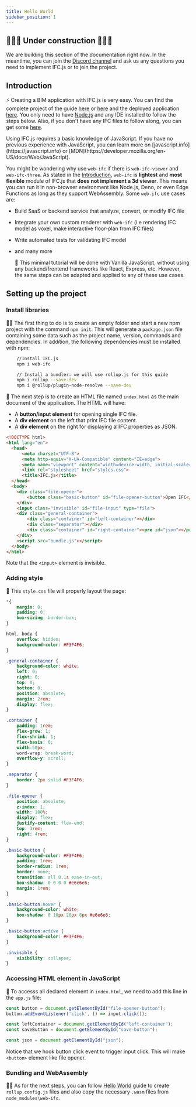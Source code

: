 ```yaml
---
title: Hello World
sidebar_position: 1
---
```



## 🚧👷‍♀️ Under construction 👷‍♂️🚧

<IfcCard icon="💙" title="Thanks for your interest in IFC.js!">
    We are building this section of the documentation right now. In the meantime, you can join the <a href="https://discord.gg/FXfyR4XrKT">Discord channel</a> and ask us any questions you need to implement IFC.js or to join the project.
</IfcCard>

## Introduction

  ⚡
Creating a BIM application with IFC.js is very easy. You can find the complete project of the guide [here](https://github.com/IFCjs/hello-world/tree/main/examples/web-ifc/ifc-to-json/frontend) or [here](https://github.com/IFCjs/hello-world/tree/main/examples/web-ifc/ifc-to-json/node) and the deployed application [here](https://ifcjs.github.io/hello-world/examples/web-ifc/ifc-to-json/frontend). You only need to have <a href="https://nodejs.org/en/">Node.js</a> and any IDE installed to follow the steps below. Also, if you don't have any IFC files to follow along, you can get some [here](https://github.com/IFCjs/test-ifc-files).

  <IfcAlert>
Using IFC.js requires a basic knowledge of JavaScript. If you have no previous experience with JavaScript, you can learn more on [javascript.info](https://javascript.info) or [MDN](https://developer.mozilla.org/en-US/docs/Web/JavaScript).
  </IfcAlert>

You might be wondering why use `web-ifc` if there is `web-ifc-viewer` and `web-ifc-three`. As stated in the [Introduction](../Introduction.mdx), `web-ifc` is **lightest** and **most flexible** module of IFC.js that **does not implement a 3d viewer**. This means you can run it in non-browser environment like Node.js, Deno, or even Edge Functions as long as they support WebAssembly. Some `web-ifc` use cases are:

* Build SaaS or backend service that analyze, convert, or modify IFC file
* Integrate your own custom renderer with `web-ifc` (i.e rendering IFC model as voxel, make interactive floor-plan from IFC files)
* Write automated tests for validating IFC model
* and many more

  🐣
This minimal tutorial will be done with Vanilla JavaScript, without using any backend/frontend frameworks like React, Express, etc. However, the same steps can be adapted and applied to any of these use cases.

## Setting up the project

### Install libraries

  👩‍🏫
The first thing to do is to create an empty folder and start a new npm project with the command `npm init`. This will generate a `package.json` file containing some data such as the project name, version, commands and dependencies. In addition, the following dependencies must be installed with npm:

```bash
    //Install IFC.js
    npm i web-ifc

    // Install a bundler: we will use rollup.js for this guide
    npm i rollup --save-dev
    npm i @rollup/plugin-node-resolve --save-dev
```

  📝
The next step is to create an HTML file named `index.html` as the main document of the application. The HTML will have:
- A **button/input element** for opening single IFC file.
- A **div element** on the left that print IFC file content.
- A **div element** on the right for displaying allIFC properties as JSON.

```html
<!DOCTYPE html>
<html lang="en">
  <head>
      <meta charset="UTF-8">
      <meta http-equiv="X-UA-Compatible" content="IE=edge">
      <meta name="viewport" content="width=device-width, initial-scale=1.0">
      <link rel="stylesheet" href="styles.css">
      <title>IFC.js</title>
  </head>
  <body>
    <div class="file-opener">
        <button class="basic-button" id="file-opener-button">Open IFC</button>
    </div>
    <input class="invisible" id="file-input" type="file">
    <div class="general-container">
        <div class="container" id="left-container"></div>
        <div class="separator"></div>
        <div class="container" id="right-container"><pre id="json"></pre></div>
    </div>
    <script src="bundle.js"></script>
  </body>
</html>
```
Note that the `<input>` element is invisible.

### Adding style

  🎨
This `style.css` file will properly layout the page:

```css
*{
    margin: 0;
    padding: 0;
    box-sizing: border-box;
}

html, body {
    overflow: hidden;
    background-color: #F3F4F6;
}

.general-container {
    background-color: white;
    left: 0;
    right: 0;
    top: 0;
    bottom: 0;
    position: absolute;
    margin: 2rem;
    display: flex;
}

.container {
    padding: 1rem;
    flex-grow: 1;
    flex-shrink: 1;
    flex-basis: 0;
    width:50px;
    word-wrap: break-word;
    overflow-y: scroll;
}

.separator {
    border: 2px solid #F3F4F6;
}

.file-opener {
    position: absolute;
    z-index: 1;
    width: 100%;
    display: flex;
    justify-content: flex-end;
    top: 3rem;
    right: 4rem;
}

.basic-button {
    background-color: #F3F4F6;
    padding: 1rem;
    border-radius: 1rem;
    border: none;
    transition: all 0.1s ease-in-out;
    box-shadow: 0 0 0 0 #e6e6e6;
    margin: 1rem;
}

.basic-button:hover {
    background-color: white;
    box-shadow: 0 10px 20px 8px #e6e6e6;
}

.basic-button:active {
    background-color: #F3F4F6;
}

.invisible {
    visibility: collapse;
}
```

### Accessing HTML element in JavaScript

  📁
To accesss all declared element in `index.html`, we need to add this line in the `app.js` file:

```js
const button = document.getElementById("file-opener-button");
button.addEventListener('click', () => input.click());

const leftContainer = document.getElementById("left-container");
const saveButton = document.getElementById("save-button");

const json = document.getElementById("json");
```

Notice that we hook button click event to trigger input click. This will make `<button>` element like file opener.

### Bundling and WebAssembly

🎯📁 As for the next steps, you can follow [Hello World](../../Hello%20world.mdx) guide to create `rollup.config.js` files and also copy the necessary `.wasm` files from `node_modules\web-ifc`.

